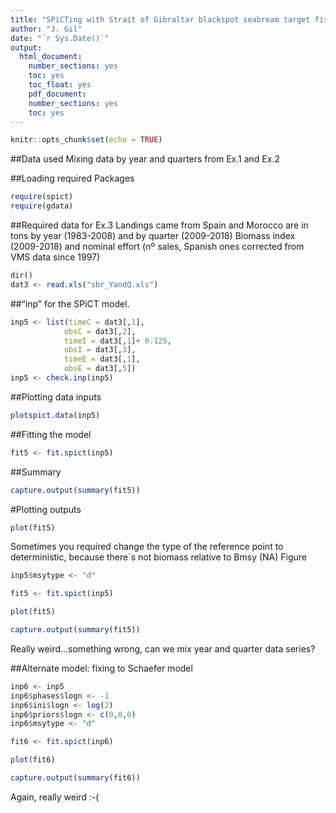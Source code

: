 ```yaml
---
title: "SPiCTing with Strait of Gibraltar blackspot seabream target fishery data (Spain and Morocco) - Exercise 3"
author: "J. Gil"
date: "`r Sys.Date()`"
output:
  html_document:
    number_sections: yes
    toc: yes
    toc_float: yes
    pdf_document:
    number_sections: yes
    toc: yes
---
```


```r
knitr::opts_chunk$set(echo = TRUE)
```

##Data used
Mixing data by year and quarters from Ex.1 and Ex.2

##Loading required Packages
```r
require(spict)
require(gdata)
```

##Required data for Ex.3
Landings came from Spain and Morocco are in tons by year (1983-2008) and by quarter (2009-2018)
Biomass index (2009-2018)  and nominal effort (nº sales, Spanish ones corrected from VMS data since 1997) 
```r
dir()
dat3 <- read.xls("sbr_YandQ.xls")
```

##"inp" for the SPiCT model. 
```r
inp5 <- list(timeC = dat3[,1],
            obsC = dat3[,2],
            timeI = dat3[,1]+ 0.125,  
            obsI = dat3[,3],
            timeE = dat3[,1],  
            obsE = dat3[,5])
inp5 <- check.inp(inp5)
```

##Plotting data inputs
```r
plotspict.data(inp5)
```

##Fitting the model
```r
fit5 <- fit.spict(inp5)
```

##Summary
```r
capture.output(summary(fit5))
```

#Plotting outputs
```r
plot(fit5)
```
Sometimes you required change the type of the reference point to deterministic, because there´s not biomass relative to Bmsy (NA) Figure 
```r
inp5$msytype <- "d"

fit5 <- fit.spict(inp5)

plot(fit5)

capture.output(summary(fit5))
```
Really weird...something wrong, can we mix year and quarter data series?

##Alternate model: fixing to Schaefer model
```r
inp6 <- inp5
inp6$phases$logn <- -1
inp6$ini$logn <- log(2)
inp6$priors$logn <- c(0,0,0)
inp6$msytype <- "d"

fit6 <- fit.spict(inp6)

plot(fit6)

capture.output(summary(fit6))
```
Again, really weird :-(
